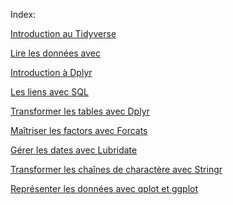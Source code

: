 Index:

[Introduction au Tidyverse](01_tidyverse.Rmd)

[Lire les données avec ](02_readr_readxl.Rmd)

[Introduction à Dplyr](03_dplyr_1.Rmd)

[Les liens avec SQL](04_sql.Rmd)

[Transformer les tables avec Dplyr](05_dplyr_2.Rmd)

[Maîtriser les factors avec Forcats](06_forecats.Rmd)

[Gérer les dates avec Lubridate](07_libridate.Rmd)

[Transformer les chaînes de charactère avec Stringr](08_stringr.Rmd)

[Représenter les données avec qplot et ggplot](09_qplot_ggplot.Rmd)
